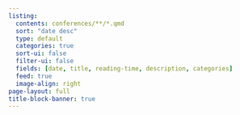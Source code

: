 ```yaml
---
listing:
  contents: conferences/**/*.qmd
  sort: "date desc"
  type: default
  categories: true
  sort-ui: false
  filter-ui: false
  fields: [date, title, reading-time, description, categories]
  feed: true
  image-align: right
page-layout: full
title-block-banner: true
---
```

